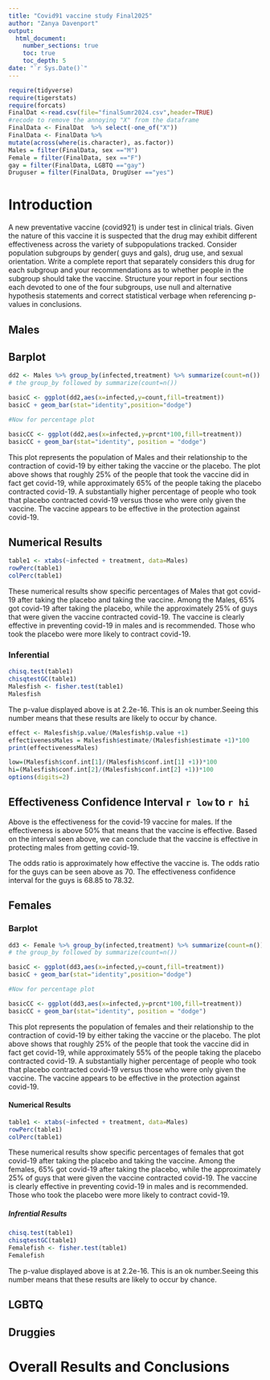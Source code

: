 ```yaml
---
title: "Covid91 vaccine study Final2025"
author: "Zanya Davenport"
output: 
  html_document:
    number_sections: true
    toc: true
    toc_depth: 5
date: "`r Sys.Date()`" 
---
```


```r
require(tidyverse)
require(tigerstats)
require(forcats)
FinalDat <-read.csv(file="finalSumr2024.csv",header=TRUE)
#recode to remove the annoying "X" from the dataframe
FinalData <- FinalDat  %>% select(-one_of("X"))
FinalData <- FinalData %>%
mutate(across(where(is.character), as.factor))
Males = filter(FinalData, sex =="M")
Female = filter(FinalData, sex =="F")
gay = filter(FinalData, LGBTQ =="gay")
Druguser = filter(FinalData, DrugUser =="yes")
```

# Introduction

A new  preventative vaccine (covid921) is under test in clinical trials. Given the nature of this vaccine it is suspected that the drug may exhibit different effectiveness across the variety of subpopulations tracked. Consider population subgroups by gender( guys and gals), drug use, and sexual orientation. Write a complete report that separately considers this drug for each subgroup and your recommendations as to whether people in the subgroup should take the vaccine. Structure your report in four sections each devoted to one of the four subgroups, use null and alternative hypothesis statements and correct statistical verbage when referencing p-values in conclusions.

## Males

## Barplot  

```r
dd2 <- Males %>% group_by(infected,treatment) %>% summarize(count=n()) %>% mutate(prcnt=count/sum(count))
# the group_by followed by summarize(count=n())

basicC <- ggplot(dd2,aes(x=infected,y=count,fill=treatment))
basicC + geom_bar(stat="identity",position="dodge")

#Now for percentage plot

basicCC <- ggplot(dd2,aes(x=infected,y=prcnt*100,fill=treatment)) 
basicCC + geom_bar(stat="identity", position = "dodge")
```
This plot represents the population of Males and their relationship to the contraction of covid-19 by either taking the vaccine or the placebo.
The plot above shows that roughly 25% of the people that took the vaccine did in fact get covid-19, while approximately 65% of the people taking the placebo contracted covid-19.  A substantially higher percentage of people who took that placebo contracted covid-19 versus those who were only given the vaccine. The vaccine appears to be effective in the protection against covid-19.

## Numerical Results 

```r
table1 <- xtabs(~infected + treatment, data=Males)
rowPerc(table1)
colPerc(table1)
```

These numerical results show specific percentages of Males that got covid-19 after taking the placebo and taking the vaccine. 
Among the Males, 65% got covid-19 after taking the placebo, while the approximately 25% of guys that were given the vaccine contracted covid-19. The vaccine is clearly effective in preventing covid-19 in males and is  recommended. Those who took the placebo were more likely to contract covid-19.


### Inferential 

```r
chisq.test(table1)
chisqtestGC(table1)
Malesfish <- fisher.test(table1)
Malesfish
```

 The p-value displayed above is at 2.2e-16. This is an ok number.Seeing this number means that these results are likely to occur by chance.




```r
effect <- Malesfish$p.value/(Malesfish$p.value +1)
effectivenessMales = Malesfish$estimate/(Malesfish$estimate +1)*100
print(effectivenessMales)
```

```r
low=(Malesfish$conf.int[1]/(Malesfish$conf.int[1] +1))*100
hi=(Malesfish$conf.int[2]/(Malesfish$conf.int[2] +1))*100
options(digits=2)
```

## Effectiveness Confidence Interval `r low`  to `r hi`



Above is the effectiveness for the covid-19 vaccine for males. If the effectiveness is above 50% that means that the vaccine is effective. Based on the interval seen above, we can conclude that the vaccine is effective in protecting males from getting covid-19. 

The odds ratio is approximately how effective the vaccine is. The odds ratio for the guys can be seen above as 70. The effectiveness confidence interval for the guys is 68.85 to 78.32.


## Females

### Barplot

```r
dd3 <- Female %>% group_by(infected,treatment) %>% summarize(count=n()) %>% mutate(prcnt=count/sum(count))
# the group_by followed by summarize(count=n())

basicC <- ggplot(dd3,aes(x=infected,y=count,fill=treatment))
basicC + geom_bar(stat="identity",position="dodge")

#Now for percentage plot

basicCC <- ggplot(dd3,aes(x=infected,y=prcnt*100,fill=treatment)) 
basicCC + geom_bar(stat="identity", position = "dodge")
```

This plot represents the population of females and their relationship to the contraction of covid-19 by either taking the vaccine or the placebo.
The plot above shows that roughly 25% of the people that took the vaccine did in fact get covid-19, while approximately 55% of the people taking the placebo contracted covid-19. A substantially higher percentage of people who took that placebo contracted covid-19 versus those who were only given the vaccine. The vaccine appears to be effective in the protection against covid-19.  

#### Numerical Results 

```r
table1 <- xtabs(~infected + treatment, data=Males)
rowPerc(table1)
colPerc(table1)
```

These numerical results show specific percentages of females that got covid-19 after taking the placebo and taking the vaccine. 
Among the females, 65% got covid-19 after taking the placebo, while the approximately 25% of guys that were given the vaccine contracted covid-19. The vaccine is clearly effective in preventing covid-19 in males and is  recommended. Those who took the placebo were more likely to contract covid-19.

##### Infrential Results

```r
chisq.test(table1)
chisqtestGC(table1)
Femalefish <- fisher.test(table1)
Femalefish
```

The p-value displayed above is at 2.2e-16. This is an ok number.Seeing this number means that these results are likely to occur by chance.

## LGBTQ



## Druggies


# Overall Results and Conclusions